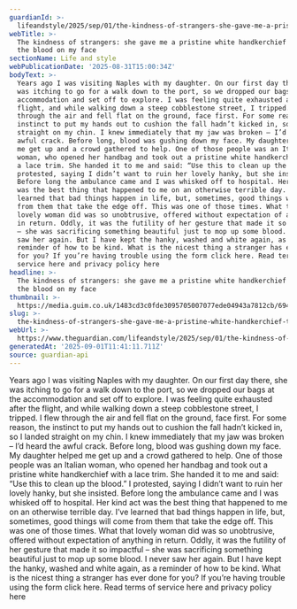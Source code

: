 ```yaml
---
guardianId: >-
  lifeandstyle/2025/sep/01/the-kindness-of-strangers-she-gave-me-a-pristine-white-handkerchief-to-mop-up-the-blood-on-my-face
webTitle: >-
  The kindness of strangers: she gave me a pristine white handkerchief to mop up
  the blood on my face
sectionName: Life and style
webPublicationDate: '2025-08-31T15:00:34Z'
bodyText: >-
  Years ago I was visiting Naples with my daughter. On our first day there, she
  was itching to go for a walk down to the port, so we dropped our bags at the
  accommodation and set off to explore. I was feeling quite exhausted after the
  flight, and while walking down a steep cobblestone street, I tripped. I flew
  through the air and fell flat on the ground, face first. For some reason, the
  instinct to put my hands out to cushion the fall hadn’t kicked in, so I landed
  straight on my chin. I knew immediately that my jaw was broken – I’d heard the
  awful crack. Before long, blood was gushing down my face. My daughter helped
  me get up and a crowd gathered to help. One of those people was an Italian
  woman, who opened her handbag and took out a pristine white handkerchief with
  a lace trim. She handed it to me and said: “Use this to clean up the blood.” I
  protested, saying I didn’t want to ruin her lovely hanky, but she insisted.
  Before long the ambulance came and I was whisked off to hospital. Her kind act
  was the best thing that happened to me on an otherwise terrible day. I’ve
  learned that bad things happen in life, but, sometimes, good things will come
  from them that take the edge off. This was one of those times. What that
  lovely woman did was so unobtrusive, offered without expectation of anything
  in return. Oddly, it was the futility of her gesture that made it so impactful
  – she was sacrificing something beautiful just to mop up some blood. I never
  saw her again. But I have kept the hanky, washed and white again, as a
  reminder of how to be kind. What is the nicest thing a stranger has ever done
  for you? If you’re having trouble using the form click here. Read terms of
  service here and privacy policy here
headline: >-
  The kindness of strangers: she gave me a pristine white handkerchief to mop up
  the blood on my face
thumbnail: >-
  https://media.guim.co.uk/1483cd3c0fde3095705007077ede04943a7812cb/694_0_2996_2397/500.jpg
slug: >-
  the-kindness-of-strangers-she-gave-me-a-pristine-white-handkerchief-to-mop-up-the-blood-on-my-face
webUrl: >-
  https://www.theguardian.com/lifeandstyle/2025/sep/01/the-kindness-of-strangers-she-gave-me-a-pristine-white-handkerchief-to-mop-up-the-blood-on-my-face
generatedAt: '2025-09-01T11:41:11.711Z'
source: guardian-api
---
```

Years ago I was visiting Naples with my daughter. On our first day there, she was itching to go for a walk down to the port, so we dropped our bags at the accommodation and set off to explore. I was feeling quite exhausted after the flight, and while walking down a steep cobblestone street, I tripped. I flew through the air and fell flat on the ground, face first. For some reason, the instinct to put my hands out to cushion the fall hadn’t kicked in, so I landed straight on my chin. I knew immediately that my jaw was broken – I’d heard the awful crack. Before long, blood was gushing down my face. My daughter helped me get up and a crowd gathered to help. One of those people was an Italian woman, who opened her handbag and took out a pristine white handkerchief with a lace trim. She handed it to me and said: “Use this to clean up the blood.” I protested, saying I didn’t want to ruin her lovely hanky, but she insisted. Before long the ambulance came and I was whisked off to hospital. Her kind act was the best thing that happened to me on an otherwise terrible day. I’ve learned that bad things happen in life, but, sometimes, good things will come from them that take the edge off. This was one of those times. What that lovely woman did was so unobtrusive, offered without expectation of anything in return. Oddly, it was the futility of her gesture that made it so impactful – she was sacrificing something beautiful just to mop up some blood. I never saw her again. But I have kept the hanky, washed and white again, as a reminder of how to be kind. What is the nicest thing a stranger has ever done for you? If you’re having trouble using the form click here. Read terms of service here and privacy policy here

